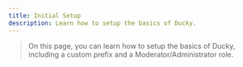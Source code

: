 ```yaml
---
title: Initial Setup
description: Learn how to setup the basics of Ducky.
---
```

> On this page, you can learn how to setup the basics of Ducky, including a custom prefix and a Moderator/Administrator role.
